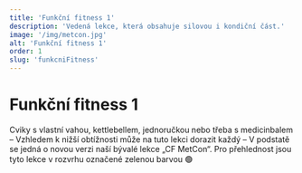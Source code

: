 ```yaml
---
title: 'Funkční fitness 1'
description: 'Vedená lekce, která obsahuje silovou i kondiční část.'
image: '/img/metcon.jpg'
alt: 'Funkční fitness 1'
order: 1
slug: 'funkcniFitness'
---
```

# Funkční fitness 1
Cviky s vlastní vahou, kettlebellem, jednoručkou nebo třeba s medicinbalem – Vzhledem k nižší obtížnosti může na tuto lekci dorazit každý – V podstatě se jedná o novou verzi naší bývalé lekce „CF MetCon“. Pro přehlednost jsou tyto lekce v rozvrhu označené zelenou barvou 🟢
